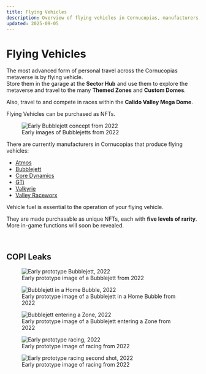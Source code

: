 ```yaml
---
title: Flying Vehicles
description: Overview of flying vehicles in Cornucopias, manufacturers, fuel, rarity, and early prototypes.
updated: 2025-09-05
---
```


# Flying Vehicles

The most advanced form of personal travel across the Cornucopias metaverse is by flying vehicle.  
Store them in the garage at the **Sector Hub** and use them to explore the metaverse and travel to the many **Themed Zones** and **Custom Domes**.

Also, travel to and compete in races within the **Calido Valley Mega Dome**.

<div className="note-box">
  Flying Vehicles can be purchased as NFTs.
</div>

<figure>
  <img src="/images/themed-zones/transport/flying-vehicles/bubblejett-early-2022.avif" alt="Early Bubblejett concept from 2022" />
  <figcaption>Early images of Bubblejetts from 2022</figcaption>
</figure>

There are currently manufacturers in Cornucopias that produce flying vehicles:

<ul className="styled-list">
  <li><a href="/blockchain/nfts/nft-flying-vehicles/atmos">Atmos</a></li>
  <li><a href="/blockchain/nfts/nft-flying-vehicles/bubblejett">Bubblejett</a></li>
  <li><a href="/blockchain/nfts/nft-flying-vehicles/core-dynamics">Core Dynamics</a></li>
  <li><a href="/blockchain/nfts/nft-flying-vehicles/gti">GTi</a></li>
  <li><a href="https://copiwiki.cornucopias.io/blockchain/nfts/nft-flying-vehicles/valkyrie">Valkyrie</a></li>
  <li><a href="/blockchain/nfts/nft-flying-vehicles/valley-raceworx">Valley Raceworx</a></li>
</ul>

<div className="note-box">
  Vehicle fuel is essential to the operation of your flying vehicle.
</div>

They are made purchasable as unique NFTs, each with **five levels of rarity**.  
More in-game functions will soon be revealed.

</br>

## COPI Leaks

<figure>
  <img src="/images/themed-zones/transport/flying-vehicles/prototypes/2022-bubblejett-1.avif" alt="Early prototype Bubblejett, 2022" />
  <figcaption>Early prototype image of a Bubblejett from 2022</figcaption>
</figure>

<figure>
  <img src="/images/themed-zones/transport/flying-vehicles/prototypes/2022-bubblejett-home-bubble.avif" alt="Bubblejett in a Home Bubble, 2022" />
  <figcaption>Early prototype image of a Bubblejett in a Home Bubble from 2022</figcaption>
</figure>

<figure>
  <img src="/images/themed-zones/transport/flying-vehicles/prototypes/2022-bubblejett-entering-zone.avif" alt="Bubblejett entering a Zone, 2022" />
  <figcaption>Early prototype image of a Bubblejett entering a Zone from 2022</figcaption>
</figure>

<figure>
  <img src="/images/themed-zones/transport/flying-vehicles/prototypes/2022-racing-1.avif" alt="Early prototype racing, 2022" />
  <figcaption>Early prototype image of racing from 2022</figcaption>
</figure>

<figure>
  <img src="/images/themed-zones/transport/flying-vehicles/prototypes/2022-racing-2.avif" alt="Early prototype racing second shot, 2022" />
  <figcaption>Early prototype image of racing from 2022</figcaption>
</figure>
